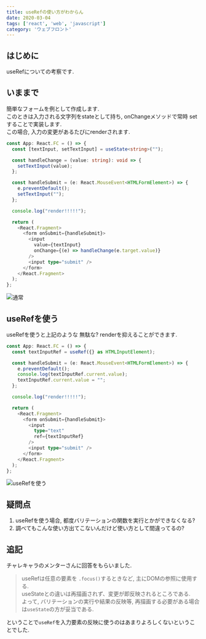 ```yaml
---
title: useRefの使い方がわからん
date: 2020-03-04
tags: ['react', 'web', 'javascript']
category: 'ウェブフロント'
---
```


## はじめに

useRefについての考察です.

## いままで

簡単なフォームを例として作成します.\
このときは入力される文字列をstateとして持ち, onChangeメソッドで常時 set することで実装します.\
この場合, 入力の変更があるたびにrenderされます.

```typescript
const App: React.FC = () => {
  const [textInput, setTextInput] = useState<string>("");

  const handleChange = (value: string): void => {
    setTextInput(value);
  };

  const handleSubmit = (e: React.MouseEvent<HTMLFormElement>) => {
    e.preventDefault();
    setTextInput("");
  };

  console.log("render!!!!!");

  return (
    <React.Fragment>
      <form onSubmit={handleSubmit}>
        <input
          value={textInput}
          onChange={(e) => handleChange(e.target.value)}
        />
        <input type="submit" />
      </form>
    </React.Fragment>
  );
};
```

![通常](https://gyazo.com/4d98d9937cfda55b099165d73dcd3287.gif)

## useRefを使う

useRefを使うと上記のような 無駄な? renderを抑えることができます.

```typescript
const App: React.FC = () => {
  const textInputRef = useRef({} as HTMLInputElement);

  const handleSubmit = (e: React.MouseEvent<HTMLFormElement>) => {
    e.preventDefault();
    console.log(textInputRef.current.value);
    textInputRef.current.value = "";
  };

  console.log("render!!!!!");

  return (
    <React.Fragment>
      <form onSubmit={handleSubmit}>
        <input
          type="text"
          ref={textInputRef}
        />
        <input type="submit" />
      </form>
    </React.Fragment>
  );
};
```

![useRefを使う](https://gyazo.com/8d5fc6e0896eb975b12b45c368d33c41.gif)

## 疑問点

1. useRefを使う場合, 都度バリテーションの関数を実行とかができなくなる?
2. 調べてもこんな使い方出てこないんだけど使い方として間違ってるの?

## 追記

チャレキャラのメンターさんに回答をもらいました.

> useRefは任意の要素を `.focus()`するときなど, 主にDOMの参照に使用する.\
> useStateとの違いは再描画されず、変更が即反映されるところである.\
> よって, バリテーションの実行や結果の反映等, 再描画する必要がある場合は`useState`の方が妥当である.

ということで`useRef`を入力要素の反映に使うのはあまりよろしくないということでした.
